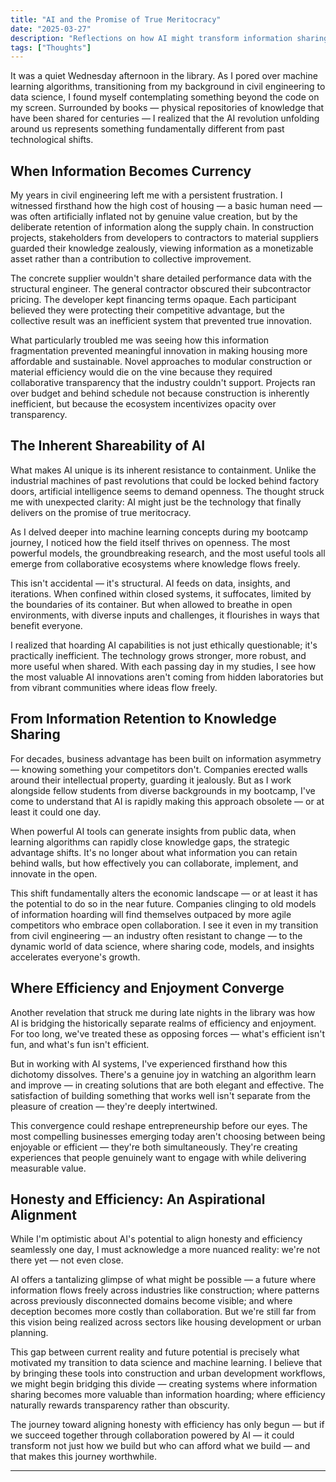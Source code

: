 ```yaml
---
title: "AI and the Promise of True Meritocracy"
date: "2025-03-27"
description: "Reflections on how AI might transform information sharing and create a more equitable future across industries"
tags: ["Thoughts"]
---
```




It was a quiet Wednesday afternoon in the library. As I pored over machine learning algorithms, transitioning from my background in civil engineering to data science, I found myself contemplating something beyond the code on my screen. Surrounded by books — physical repositories of knowledge that have been shared for centuries — I realized that the AI revolution unfolding around us represents something fundamentally different from past technological shifts.

## When Information Becomes Currency

My years in civil engineering left me with a persistent frustration. I witnessed firsthand how the high cost of housing — a basic human need — was often artificially inflated not by genuine value creation, but by the deliberate retention of information along the supply chain. In construction projects, stakeholders from developers to contractors to material suppliers guarded their knowledge zealously, viewing information as a monetizable asset rather than a contribution to collective improvement.

The concrete supplier wouldn't share detailed performance data with the structural engineer. The general contractor obscured their subcontractor pricing. The developer kept financing terms opaque. Each participant believed they were protecting their competitive advantage, but the collective result was an inefficient system that prevented true innovation.

What particularly troubled me was seeing how this information fragmentation prevented meaningful innovation in making housing more affordable and sustainable. Novel approaches to modular construction or material efficiency would die on the vine because they required collaborative transparency that the industry couldn't support. Projects ran over budget and behind schedule not because construction is inherently inefficient, but because the ecosystem incentivizes opacity over transparency.

## The Inherent Shareability of AI

What makes AI unique is its inherent resistance to containment. Unlike the industrial machines of past revolutions that could be locked behind factory doors, artificial intelligence seems to demand openness. The thought struck me with unexpected clarity: AI might just be the technology that finally delivers on the promise of true meritocracy.

As I delved deeper into machine learning concepts during my bootcamp journey, I noticed how the field itself thrives on openness. The most powerful models, the groundbreaking research, and the most useful tools all emerge from collaborative ecosystems where knowledge flows freely.

This isn't accidental — it's structural. AI feeds on data, insights, and iterations. When confined within closed systems, it suffocates, limited by the boundaries of its container. But when allowed to breathe in open environments, with diverse inputs and challenges, it flourishes in ways that benefit everyone.

I realized that hoarding AI capabilities is not just ethically questionable; it's practically inefficient. The technology grows stronger, more robust, and more useful when shared. With each passing day in my studies, I see how the most valuable AI innovations aren't coming from hidden laboratories but from vibrant communities where ideas flow freely.

## From Information Retention to Knowledge Sharing

For decades, business advantage has been built on information asymmetry — knowing something your competitors don't. Companies erected walls around their intellectual property, guarding it jealously. But as I work alongside fellow students from diverse backgrounds in my bootcamp, I've come to understand that AI is rapidly making this approach obsolete — or at least it could one day.

When powerful AI tools can generate insights from public data, when learning algorithms can rapidly close knowledge gaps, the strategic advantage shifts. It's no longer about what information you can retain behind walls, but how effectively you can collaborate, implement, and innovate in the open.

This shift fundamentally alters the economic landscape — or at least it has the potential to do so in the near future. Companies clinging to old models of information hoarding will find themselves outpaced by more agile competitors who embrace open collaboration. I see it even in my transition from civil engineering — an industry often resistant to change — to the dynamic world of data science, where sharing code, models, and insights accelerates everyone's growth.

## Where Efficiency and Enjoyment Converge

Another revelation that struck me during late nights in the library was how AI is bridging the historically separate realms of efficiency and enjoyment. For too long, we've treated these as opposing forces — what's efficient isn't fun, and what's fun isn't efficient.

But in working with AI systems, I've experienced firsthand how this dichotomy dissolves. There's a genuine joy in watching an algorithm learn and improve — in creating solutions that are both elegant and effective. The satisfaction of building something that works well isn't separate from the pleasure of creation — they're deeply intertwined.

This convergence could reshape entrepreneurship before our eyes. The most compelling businesses emerging today aren't choosing between being enjoyable or efficient — they're both simultaneously. They're creating experiences that people genuinely want to engage with while delivering measurable value.

## Honesty and Efficiency: An Aspirational Alignment

While I'm optimistic about AI's potential to align honesty and efficiency seamlessly one day, I must acknowledge a more nuanced reality: we're not there yet — not even close.

AI offers a tantalizing glimpse of what might be possible — a future where information flows freely across industries like construction; where patterns across previously disconnected domains become visible; and where deception becomes more costly than collaboration. But we're still far from this vision being realized across sectors like housing development or urban planning.

This gap between current reality and future potential is precisely what motivated my transition to data science and machine learning. I believe that by bringing these tools into construction and urban development workflows, we might begin bridging this divide — creating systems where information sharing becomes more valuable than information hoarding; where efficiency naturally rewards transparency rather than obscurity.

The journey toward aligning honesty with efficiency has only begun — but if we succeed together through collaboration powered by AI — it could transform not just how we build but who can afford what we build — and that makes this journey worthwhile.

---

